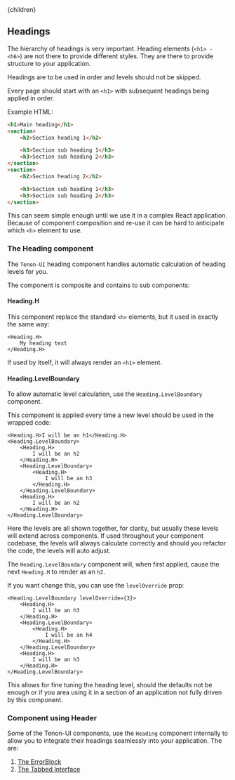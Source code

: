

<Layout>
    <Helmet>
        <title>Tenon-ui | Headings</title>
    </Helmet>{children}
</Layout>

## Headings

The hierarchy of headings is very important. Heading elements (`<h1> - <h6>`) are not there to provide 
different styles. They are there to provide structure to your application. 

Headings are to be used in order and levels should not be skipped.

Every page should start with an `<h1>` with subsequent headings being applied in order.

Example HTML:

```html
<h1>Main heading</h1>
<section>
    <h2>Section heading 1</h2>

    <h3>Section sub heading 1</h3>
    <h3>Section sub heading 2</h3>
</section>
<section>
    <h2>Section heading 2</h2>

    <h3>Section sub heading 1</h3>
    <h3>Section sub heading 2</h3>
</section>
```

This can seem simple enough until we use it in a complex React application. Because
of component composition and re-use it can be hard to anticipate which `<h>` element 
to use.

### The Heading component

The `Tenon-UI` heading component handles automatic calculation of heading levels for you.

The component is composite and contains to sub components:

#### Heading.H

This component replace the standard `<h>` elements, but it used in exactly the same way:

```
<Heading.H>
    My heading text
</Heading.H>
```

If used by itself, it will always render an `<h1>` element.

#### Heading.LevelBoundary

To allow automatic level calculation, use the `Heading.LevelBoundary` component. 

This component is applied every time a new level should be used in the wrapped code:

```
<Heading.H>I will be an h1</Heading.H>
<Heading.LevelBoundary>
    <Heading.H>
        I will be an h2
    </Heading.H>
    <Heading.LevelBoundary>
        <Heading.H>
            I will be an h3
        </Heading.H>
    </Heading.LevelBoundary>
    <Heading.H>
        I will be an h2
    </Heading.H>
</Heading.LevelBoundary>
```

Here the levels are all shown together, for clarity, but usually these levels will extend across
components. If used throughout your component codebase, the levels will always calculate correctly
and should you refactor the code, the levels will auto adjust.

The `Heading.LevelBoundary` component will, when first applied, cause the next `Heading.H` to render
as an `h2`.

If you want change this, you can use the `levelOverride` prop:

```
<Heading.LevelBoundary levelOverride={3}>
    <Heading.H>
        I will be an h3
    </Heading.H>
    <Heading.LevelBoundary>
        <Heading.H>
            I will be an h4
        </Heading.H>
    </Heading.LevelBoundary>
    <Heading.H>
        I will be an h3
    </Heading.H>
</Heading.LevelBoundary>
```  

This allows for fine tuning the heading level, should the defaults not be enough or if you
area using it in a section of an application not fully driven by this component. 

### Component using Header

Some of the Tenon-UI components, use the `Heading` component internally to allow you to integrate
their headings seamlessly into your application. The are:

1. [The ErrorBlock](/forms-error-block)
1. [The Tabbed Interface](/tabs)
